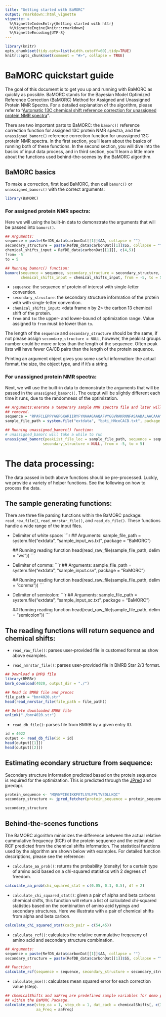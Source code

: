 ```yaml
---
title: "Getting started with BaMORC"
output: rmarkdown::html_vignette
vignette: >
  %\VignetteIndexEntry{Getting started with httr}
  %\VignetteEngine{knitr::rmarkdown}
  %\VignetteEncoding{UTF-8}
---
```


```r
library(knitr)
opts_chunk$set(tidy.opts=list(width.cutoff=60),tidy=TRUE)
knitr::opts_chunk$set(comment = "#>", collapse = TRUE)
```

# BaMORC quickstart guide

The goal of this document is to get you up and running with BaMORC as quickly as possible. BaMORC stands for the Bayesian Model Optimized Reference Correction (BaMORC) Method for Assigned and Unassigned Protein NMR Spectra. For a detailed explanation of the algorithm, please refer to "[Automatic 13C chemical shift reference correction for unassigned protein NMR spectra](https://doi.org/10.1007/s10858-018-0202-5)".

There are two important parts to BaMORC: the `bamorc()` reference correction function for assigned 13C protein  NMR spectra, and the `unassigned_bamorc()` reference correction function for unassigned 13C protein NMR spectra. In the first section, you'll learn about the basics of running both of these functions. In the second section, you will dive into the basics of input data process, and in third section, you'll learn a little more about the functions used behind-the-scenes by the BaMORC algorithm.

## BaMORC basics

To make a correction, first load BaMORC, then call `bamorc()` or `unassigned_bamorc()` with the correct arguments:

```r
library(BaMORC)
```

### For assigned protein NMR spectra:

Here we will using the built-in data to demonstrate the arguments that will be passed into `bamorc()`.

```r
## Arguments:
sequence = paste(RefDB_data$carbonDat[[1]]$AA, collapse = "")
secondary_structure = paste(RefDB_data$carbonDat[[1]]$SS, collapse = "")
chemical_shifts_input = RefDB_data$carbonDat[[1]][, c(4,5)]
from= -5
to = 5

## Running bamorc() function:
bamorc(sequence = sequence, secondary_structure = secondary_structure, 
       chemical_shifts_input = chemical_shifts_input, from = -5, to = 5)
```

* `sequence`: <string> the sequence of protein of interest with single-letter convention.
* `secondary_structure`: <string> the secondary structure information of the protein with with single-letter convention.
* `chemical_shifts_input`: <data frame n by 2> the carbon 13 chemical shift of the protein.
* `from` and `to`: <numeric> the upper- and lower-bound of optimization range. Value assigned to `from` must be lower than `to`.

The length of the `sequence` and `secondary_structure` should be the same, if not please assign `secondary_structure = NULL`, however, the peaklist groups number could be more or less than the length of the sequence. Often peak lists will have fewer CA/CB pairs than the length of the protein sequence.

Printing an argument object gives you some useful information: the actual format, the size, the object type, and if it's a string. 

### For unassigned protein NMR spectra:

Next, we will use the built-in data to demonstrate the arguments that will be passed in the `unassigned_bamorc()`. The output will be slightly different each time it runs, due to the randomness of the optimization.

```r
## Arguments:enerate a temperary sample NMR spectra file and later will be 
## removed.
sequence = "RPAFCLEPPYAGPGKARIIRYFYNAAAGAAQAFVYGGVRAKRNNFASAADALAACAAA"
sample_file_path = system.file("extdata", "bpti_HNcoCACB.txt", package = "BaMORC")

## Running unassigned_bamorc() function:
# unassigned_bamorc will take a while to run
unassigned_bamorc(peakList_file_loc = sample_file_path, sequence = sequence,
                 secondary_structure = NULL, from = -5, to = 5)
```


# The data processing:

The data passed in both above functions should be pre-processed. Luckly, we provide a variety of helper functions. See the following on how to process the data.

## The sample generating functions:

There are three file parsing functions within the BaMORC package: `read_raw_file()`, `read_nmrstar_file()`, and `read_db_file()`. These functions handle a wide range of the input files.

* Delimiter of white space:
    ```r
    ## Arguments:
    sample_file_path = system.file("extdata", "sample_input_ws.txt", package = "BaMORC")
    
    ## Running reading function
    head(read_raw_file(sample_file_path, delim = "ws"))
    ```

* Delimiter of comma:
    ```r
    ## Arguments: 
    sample_file_path = system.file("extdata", "sample_input.csv", package = "BaMORC")
    
    ## Running reading function
    head(read_raw_file(sample_file_path, delim = "comma"))
    ```
    
* Delimiter of semicolon:
    ```r
    ## Arguments:
    sample_file_path = system.file("extdata", "sample_input_sc.txt", package = "BaMORC")
    
    ## Running reading function
    head(read_raw_file(sample_file_path, delim = "semicolon"))
    ```

## The reading functions will return sequence and chemical shifts:
* `read_raw_file()`: parses user-provided file in customed format as show above examples. 

* `read_nmrstar_file()`: parses user-provided file in BMRB Star 2/3 format.
```r
## Download a BMRB file
library(BMRBr)
bmrb_download(4020, output_dir = "./")

## Read in BMRB file and procec
file_path = "bmr4020.str"
head(read_nmrstar_file(file_path = file_path))

## Delete downloaded BMRB file
unlink("./bmr4020.str")
```

* `read_db_file()`: parses file from BMRB by a given entry ID.
```r
id = 4022
output <- read_db_file(id = id)
head(output[[1]])
head(output[[2]])
```

## Estimating econdary structure from sequence:

Secondary structure information predicted based on the protein sequence is required for the optimization. This is predicted through the [JPred](http://www.compbio.dundee.ac.uk/jpred/index.html) and jpredapi.

```r
protein_sequence <- "MQVWPIEGIKKFETLSYLPPLTVEDLLKQI"
secondary_structure <- jpred_fetcher(protein_sequence = protein_sequence)

secondary_structure
```

## Behind-the-scenes functions

The BaMORC algorithm minimizes the difference between the actual relative cummulative frequency (RCF) of the protein sequence and the estimated RCF predicted from the chemical shifts information. The statistical functions used by the algorithm are shown below with examples. For detailed function descriptions, please see the reference:

* `calculate_aa_prob()`: returns the probability (density) for a certain type of amino acid based on a chi-squared statistics wtih 2 degrees of freedom.

```r
calculate_aa_prob(chi_squared_stat = c(0.05, 0.1, 0.5), df = 2)
```


* `calculate_chi_squared_stat()`: given a pair of alpha and beta carbons chemical shifts, this function will return a list of calculated chi-squared statistics based on the combination of amino acid typings and secondary structures. Here we illustrate with a pair of chemical shifts from alpha and beta carbon.
```r
calculate_chi_squared_stat(cacb_pair = c(54,45))
```


* `calculate_rcf()`: calculates the relative cummulative freqeucny of amino acid and secondary structure combination.
```r
## Arguments:
sequence = paste(RefDB_data$carbonDat[[1]]$AA, collapse = "")
secondary_structure = paste(RefDB_data$carbonDat[[1]]$SS, collapse = "")

## Function:
calculate_rcf(sequence = sequence, secondary_structure = secondary_structure)
```

* `calculate_mse()`: calculates mean squared error for each correction value (step).
```r
## chemicalShifts and aaFreq are predefined sample variables for demo purpose 
## within the BaMORC Package.
calculate_mse(step_ca = 1, step_cb = 1, dat_cacb = chemicalShifts[, c(3,4)], 
              aa_Freq = aaFreq)
```
